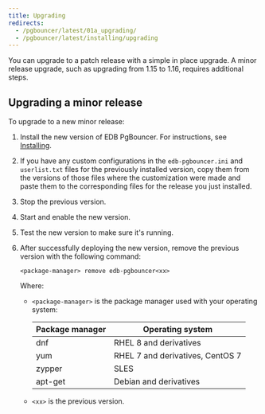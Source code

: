 ```yaml
---
title: Upgrading
redirects:
  - /pgbouncer/latest/01a_upgrading/
  - /pgbouncer/latest/installing/upgrading
---
```


You can upgrade to a patch release with a simple in place upgrade. A minor release upgrade, such as upgrading from 1.15 to 1.16, requires additional steps.

## Upgrading a minor release

To upgrade to a new minor release:

1. Install the new version of EDB PgBouncer. For instructions, see [Installing](installing).

1. If you have any custom configurations in the `edb-pgbouncer.ini` and `userlist.txt` files for the previously installed version, copy them from the versions of those files where the customization were made and paste them to the corresponding files for the release you just installed.

1. Stop the previous version. 

1. Start and enable the new version. 

1. Test the new version to make sure it's running. 

1. After successfully deploying the new version, remove the previous version with the following command: 

   ```shell
   <package-manager> remove edb-pgbouncer<xx>
   ```
   
   Where:

   - `<package-manager>` is the package manager used with your operating system:
   
     | Package manager	| Operating system |
     | ---------------- | ---------------- |
     | dnf | RHEL 8 and derivatives | 
     | yum | RHEL 7 and derivatives, CentOS 7 |
     | zypper | SLES |
     | apt-get | Debian and derivatives |

   - `<xx>` is the previous version.